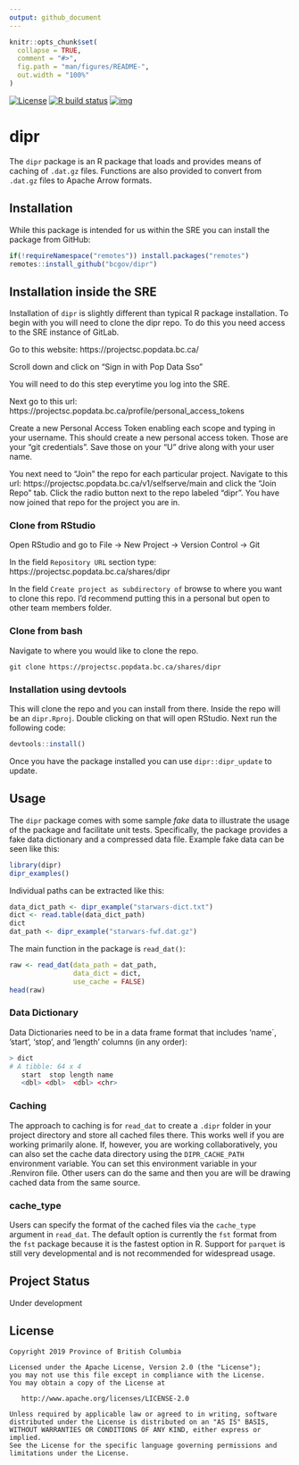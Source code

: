 ```yaml
---
output: github_document
---
```


<!-- README.md is generated from README.Rmd. Please edit that file -->

```r
knitr::opts_chunk$set(
  collapse = TRUE,
  comment = "#>",
  fig.path = "man/figures/README-",
  out.width = "100%"
)
```


[![License](https://img.shields.io/badge/License-Apache%202.0-blue.svg)](https://opensource.org/licenses/Apache-2.0)
[![R build status](https://github.com/bcgov/dipr/workflows/R-CMD-check/badge.svg)](https://github.com/bcgov/dipr)
[![img](https://img.shields.io/badge/Lifecycle-Maturing-007EC6)](https://github.com/bcgov/repomountie/blob/master/doc/lifecycle-badges.md)

# dipr

The `dipr` package is an R package that loads and provides means of caching of `.dat.gz` files. Functions are also provided to convert from `.dat.gz` files to Apache Arrow formats.

## Installation
While this package is intended for us within the SRE you can install the package from GitHub:

```r
if(!requireNamespace("remotes")) install.packages("remotes")
remotes::install_github("bcgov/dipr")
```



## Installation inside the SRE
Installation of `dipr` is slightly different than typical R package installation. To begin with you will need to clone the dipr repo. To do this you need access to the SRE instance of GitLab. 

Go to this website: https://projectsc.popdata.bc.ca/

Scroll down and click on "Sign in with Pop Data Sso"

You will need to do this step everytime you log into the SRE.

Next go to this url: https://projectsc.popdata.bc.ca/profile/personal_access_tokens

Create a new Personal Access Token enabling each scope and typing in your username. This should create a new personal access token. Those are your "git credentials". Save those on your "U" drive along with your user name. 

You next need to "Join" the repo for each particular project. Navigate to this url: https://projectsc.popdata.bc.ca/v1/selfserve/main and click the "Join Repo" tab. Click the radio button next to the repo labeled "dipr". You have now joined that repo for the project you are in.  

### Clone from RStudio

Open RStudio and go to 
File -> New Project -> Version Control -> Git

In the field `Repository URL` section type:
https://projectsc.popdata.bc.ca/shares/dipr

In the field `Create project as subdirectory of` browse to where you want to clone this repo. I'd recommend putting this in a personal but open to other team members folder.


### Clone from bash

Navigate to where you would like to clone the repo.

```
git clone https://projectsc.popdata.bc.ca/shares/dipr
```

### Installation using devtools
This will clone the repo and you can install from there. Inside the repo will be an `dipr.Rproj`. Double clicking on that will open RStudio. Next run the following code:

```r
devtools::install()

```

Once you have the package installed you can use `dipr::dipr_update` to update. 


## Usage
The `dipr` package comes with some sample _fake_ data to illustrate the usage of the package and facilitate unit tests. Specifically, the package provides a fake data dictionary and a compressed data file. Example fake data can be seen like this:
```r
library(dipr)
dipr_examples()
```

Individual paths can be extracted like this:
```r
data_dict_path <- dipr_example("starwars-dict.txt")
dict <- read.table(data_dict_path)
dict
dat_path <- dipr_example("starwars-fwf.dat.gz")
```

The main function in the package is `read_dat()`:
```r
raw <- read_dat(data_path = dat_path,
                data_dict = dict,
                use_cache = FALSE)
head(raw)
```

### Data Dictionary
Data Dictionaries need to be in a data frame format that includes 'name`, 'start', 'stop', and 'length' columns (in any order):

```r
> dict
# A tibble: 64 x 4
   start  stop length name                      
   <dbl> <dbl>  <dbl> <chr>   
```


### Caching
The approach to caching is for `read_dat` to create a `.dipr` folder in your project directory and store all cached files there. This works well if you are working primarily alone. If, however, you are working collaboratively, you can also set the cache data directory using the `DIPR_CACHE_PATH` environment variable. You can set this environment variable in your .Renviron file. Other users can do the same and then you are will be drawing cached data from the same source. 

### cache_type
Users can specify the format of the cached files via the `cache_type` argument in `read_dat`. The default option is currently the `fst` format from the `fst` package because it is the fastest option in R. Support for `parquet` is still very developmental and is not recommended for widespread usage. 


## Project Status
Under development

## License


    Copyright 2019 Province of British Columbia

    Licensed under the Apache License, Version 2.0 (the "License");
    you may not use this file except in compliance with the License.
    You may obtain a copy of the License at 

       http://www.apache.org/licenses/LICENSE-2.0

    Unless required by applicable law or agreed to in writing, software
    distributed under the License is distributed on an "AS IS" BASIS,
    WITHOUT WARRANTIES OR CONDITIONS OF ANY KIND, either express or implied.
    See the License for the specific language governing permissions and
    limitations under the License.
   
